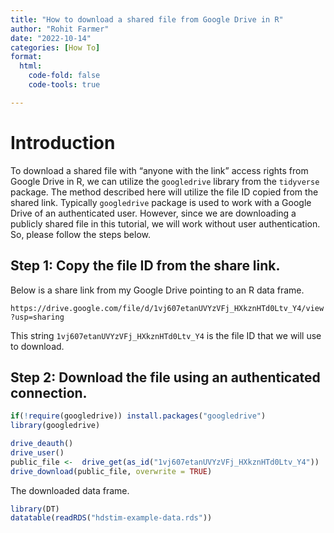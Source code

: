 ```yaml
---
title: "How to download a shared file from Google Drive in R"
author: "Rohit Farmer"
date: "2022-10-14"
categories: [How To]
format:
  html:
    code-fold: false
    code-tools: true

---
```


# Introduction

To download a shared file with "anyone with the link" access rights from Google Drive in R, we can utilize the `googledrive` library from the `tidyverse` package. The method described here will utilize the file ID copied from the shared link. Typically `googledrive` package is used to work with a Google Drive of an authenticated user. However, since we are downloading a publicly shared file in this tutorial, we will work without user authentication. So, please follow the steps below.

## Step 1: Copy the file ID from the share link.

Below is a share link from my Google Drive pointing to an R data frame.

`https://drive.google.com/file/d/1vj607etanUVYzVFj_HXkznHTd0Ltv_Y4/view?usp=sharing`

This string `1vj607etanUVYzVFj_HXkznHTd0Ltv_Y4` is the file ID that we will use to download.

## Step 2: Download the file using an authenticated connection.

```R
if(!require(googledrive)) install.packages("googledrive")
library(googledrive)

drive_deauth()
drive_user()
public_file <-  drive_get(as_id("1vj607etanUVYzVFj_HXkznHTd0Ltv_Y4"))
drive_download(public_file, overwrite = TRUE)
```

The downloaded data frame.

```R
library(DT)
datatable(readRDS("hdstim-example-data.rds"))
```
